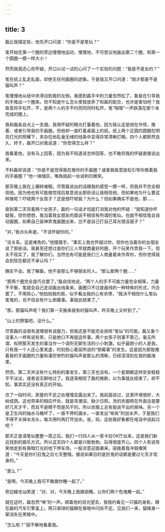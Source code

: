 ```yaml
---
---
---
```

title: 3
---



磊比我镇定些，他先开口问道：“你是不是笔仙？”

笔开始在第一个圈的旁边慢慢地运动，慢慢地，不可思议地画出第二个圈，和第一个圆圈一模一样大小！

然而我竟还心存怀疑，开口以试一试的心问了一个实验的问题：“我是不是女的？”

笔在纸上乱走乱画，却绝无任何画圈的迹象。于是我又开口问道：“刚才那是不是猫叫声？”

笔慢慢地从纸中央滑动到我的左侧。我感到磊手中的力量忽然松了，象是在引导我的手推出一个圈来。但不知是什么念头使我放弃了和磊的配合，也许是害怕吧？我故意将手松开，不，是两个人的手不约而同同时松开，笔“啪嗒”一声跌落在那个未完成的圈上。

我和磊各自点上一支烟，我用怀疑的眼光打量着他，因为我认定是他在作怪，推着、或者引导我的手画圈。但他却一直盯着桌面上的纸。纸上两个正圆的圆圈在明亮灯光的照耀下，夹杂在纷乱毫无绪的线条中显得异常清晰打眼。四个人都默然良久，终于，磊开口对我说道：“你觉得怎么样？”

我看着他，没有马上回答，因为我不知道该怎样回答，也不敢将我的怀疑直接说出来。

不料磊却说道：“你是不是觉得我在推你的手画圈？或者我故意放松引导你推着我的手画圈？”他一弹烟灰，嘴角挑起一丝讽刺的微笑。

那天晚上我在上辗转难眠。尽管磊说出的话跟我的感受一模一样，但我并不完全相信他。因为他也有可能做完戏后故意说出那些话让我相信他。但如果他为什么要这样做呢？吓唬两个女孩子？还是想吓唬我？为什么？但如果确实不是他，那……

直到第二天背着两个女孩子，磊的一句话才彻底打消我对他的怀疑：“我知道你怀疑我，但你想想，我当着我女朋友的面说不相信有所谓的笔仙，也就不相信笔会自动画圈，如果自己装神弄鬼画圈出来，岂不是自己打自己耳光很没面子？”

“对，”我点头称是，“不该怀疑你的。”

“没关系，这是难免的，”他摆摆手，“事实上我也怀疑过你，但你也当着你的女朋友说了那些话。我甚至还想过是你们三人早就商量好的圈，开个玩笑作弄我一下。但太不现实了，我了解你们。当然也有可能是我们三人商量着来作弄你，但你觉得我会到现在都还不承认吗？”

确实不会。我了解磊，他不是那么不够朋友的人。“那么那两个圈……”

“那两个圈完全是巧合罢了。”磊自信地说，“两个人的手不可能力量完全相等，力量不平衡，笔就会自己走动画出线条来，画圈只不过是画线的一种特殊的形式，巧合罢了。不用担心，”他拍拍我的肩，似乎看出我的心有余悸，“我决不相信什么笔仙笔鬼的，也不信会有什么倒霉事。事就此结束了。”

“那，那猫叫声呢？我们第一天搬来就有的猫叫声，昨天晚上又听到了。”

“山上的野猫吧，没什么。”

尽管磊的话很有道理很有说服力，但我还是不能完全排除“笔仙”的可能。磊又象个没事人一样有说有笑，只是绝口不再提这件事。两个女孩子则事不管己，毫无所谓，权把那天发生的事当作一个调剂无聊生活的小小刺激。似乎最胆小的人是我，只有我一个人还心里发虚，时刻担心着丽所说的“倒霉事”的发生。这是因为那股推着我的手画圈的力量和凄厉惨烈的猫叫声是那么的清晰，已经深深刻在我的脑海里。

然而，第二天并没有什么特别的事发生，第三天也没有。一个星期都这样安安稳稳平平淡淡，或者说无聊地过了。我逐渐相信了磊的推断，以为事就此结束了。却不知，事其实还没有真正的开始。

住了一段时间，房屋的不足之处慢慢显露出来了。我前面说过，这里环境很好，大树成荫。这也带来的相应坏处，就是背潮湿，缺少日照。洗的衣服晾在外面总是要好几天才干，而且不是晒干而是风干的。所以衣服上总有股说不出的臭味。另一个是卫生间的抽水马桶坏了，一直不停的漏水，一直发出“呲呲”的加水声，于是我们不得不关掉水龙头，每次用时再打开加水。爸，妈，这些我好象都在电话中说起过吧？

那天正是请笔仙整整一周之后。我们一行四人从一家卡拉OK厅出来，这是我们新近找到的娱乐方式。所以这天四个人都是兴致勃勃，玩得很是开心。四个人有说有笑地走到有昏暗灯光的地下停车场，一股凉意迎面袭来。丽挽着我冲我嘲笑道：“今天是你们召鬼之后七天整哦。据说如果召的是厉鬼的话都是要过七天才现身的。”

“是么？”

“是啊。今天晚上我可不敢跟你睡一起了。”

旁边媛也讪笑道：“对、对，今天晚上我跟丽睡。让你们两个色鬼睡一起。”

就在这时，磊忽然“咦”的一声。顺着他的目光望去，我隐约看见一只猫的身影，蹲在磊的汽车引擎盖上。两只翠绿的猫眼在昏暗中闪烁不定。见我们一来，猫矮身一窜消失在黑暗中。

“怎么啦？”丽不解地看着我。